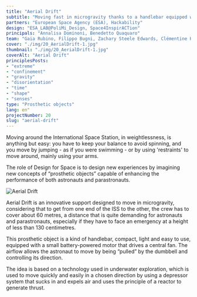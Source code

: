 ```yaml
---
title: "Aerial Drift"
subtitle: "Moving fast in microgravity thanks to a handlebar equipped with a central fan that moves in the desired direction."
partners: "European Space Agency (ESA), Hackability"
design: "ESA_LAB@PoliMi_Design, Space4InspirACTion"
principals: "Annalisa Dominoni, Benedetto Quaquaro"
team: "Gaia Rubino, Filippo Bugni, Zachary Steele Edwards, Clémentine Hemici, Jisoo Kim, Mayara Menezes"
cover: "./img/20_AerialDrift-1.jpg"
thumbnail: "./img/20_AerialDrift-1.jpg"
coverAlt: "Aerial Drift"
principlesPosts: 
- "extreme" 
- "confinement" 
- "gravity" 
- "disorientation" 
- "time"
- "shape"
- "senses"
type: "Prosthetic objects"
lang: en"
projectNumber: 20
slug: "aerial-drift"
---
```



Moving around the International Space Station, in weightlessness, is anything but easy: you have to keep your balance to avoid spinning, and you move by jumping - as if you were swimming - or by using 'restraints' to move around, mainly using your arms.

The role of Design for Space is to design new experiences by imagining new concepts of “prosthetic objects” capable of enhancing the performance of both astronauts and parastronauts. 

<Image src={Image1} alt="Aerial Drift" class="py-6 w-full"/>

Aerial Drift is an innovative support designed to move in microgravity, considering that to get from one end of the ISS to the other, the crew has to cover about 60 metres, a distance that is quite demanding for astronauts and parastronauts, especially if they have to face an emergency at a height of less than 130 centimetres.

This prosthetic object  is a kind of handlebar, compact, light and easy to use, equipped with a small battery-powered motor that drives a central fan. The airflow allows the astronaut to move by being “pulled” by the dumbbell and controlling its direction. 

The idea is based on a technology used in underwater exploration, which is used to move quickly and easily in a chosen direction by using a depressor system that sucks in and expels air and uses the principle of a reactor to generate thrust.